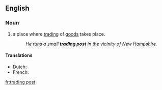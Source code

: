 ==English==
{{wikipedia}}

===Noun===
{{en-noun}}
#a place where [[trading]] of [[goods]] takes place.
#:''He runs a small '''trading post''' in the vicinity of New Hampshire.''

====Translations====
{{trans-top|rebel}}
* Dutch: {{t-|nl|handelspost|c}}
* French: {{t+|fr|comptoir|m}}
{{trans-bottom}}

[[fr:trading post]]